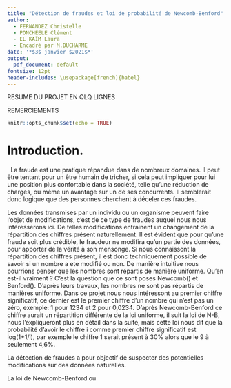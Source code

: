 ```yaml
---
title: "Détection de fraudes et loi de probabilité de Newcomb-Benford"
author:
  - FERNANDEZ Christelle
  - PONCHEELE Clément
  - EL KAÏM Laura
  - Encadré par M.DUCHARME
date: '*$3$ janvier $2021$*'
output:
  pdf_document: default
fontsize: 12pt
header-includes: \usepackage[french]{babel}
---
```


RESUME DU PROJET EN QLQ LIGNES

REMERCIEMENTS

```r
knitr::opts_chunk$set(echo = TRUE)
```

\maketitle
\tableofcontents

\newpage
# Introduction.

&nbsp;
La fraude est une pratique répandue dans de nombreux domaines. Il peut être tentant pour un être humain de tricher, si cela peut impliquer pour lui une position plus confortable dans la société, telle qu'une réduction de charges, ou même un avantage sur un de ses concurrents. Il semblerait donc logique que des personnes cherchent à déceler ces fraudes.

Les données transmises par un individu ou un organisme peuvent faire l'objet de modifications, c'est de ce type de fraudes auquel nous nous intéresserons ici. De telles modifications entrainent un changement de la répartition des chiffres présent naturellement. Il est évident que pour qu'une fraude soit plus crédible, le fraudeur ne modifira qu'un partie des données, pour apporter de la vérité à son mensonge. Si nous connaissont la répartition des chiffres présent, il est donc techniquement possible de savoir si un nombre a ete modifié ou non. 
De manière intuitive nous pourrions penser que les nombres sont répartis de manière uniforme. Qu'en est-il vraiment ? C'est la question que ce sont poses Newcomb() et Benford(). D'après leurs travaux, les nombres ne sont pas répartis de manières uniforme. 
Dans ce projet nous nous intéressont au premier chiffre significatif, ce dernier est le premier chiffre d'un nombre qui n'est pas un zéro, exemple: 1 pour 1234 et 2 pour 0,0234. D'après Newcomb-Benford ce chiffre aurait un répartition différente de la loi uniforme, il suit la loi de N-B, nous l'expliqueront plus en détail dans la suite, mais cette loi nous dit que la probabilité d'avoir le chiffre i comme premier chiffre significatif est log(1+1/i), par exemple le chiffre 1 serait présent à 30% alors que le 9 à seulement 4,6%.



La détection de fraudes a pour objectif de suspecter des potentielles modifications sur des données naturelles. 


La loi de Newcomb-Benford ou 

\newpage
